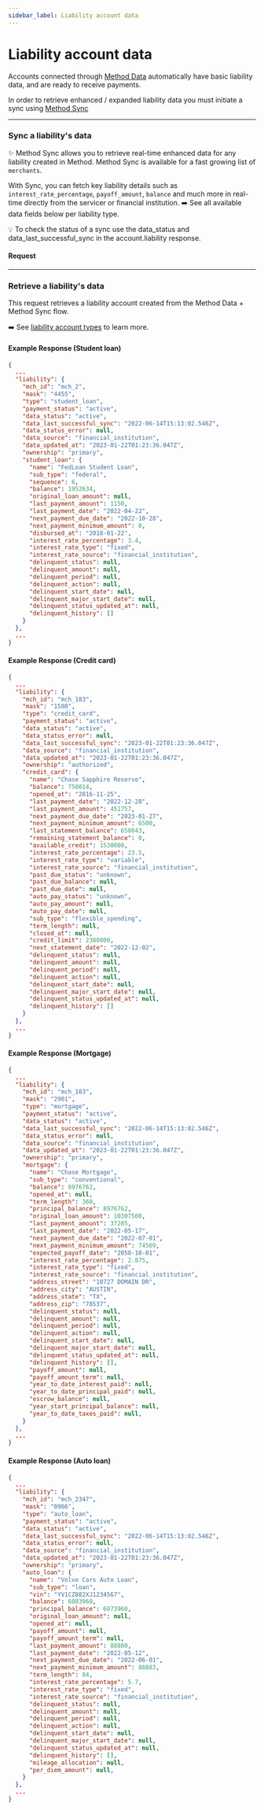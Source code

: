 ```yaml
---
sidebar_label: Liability account data
---
```




# Liability account data

Accounts connected through [Method Data](/guides/quick-start/retrieve-an-entitys-debts)
automatically have basic liability data, and are ready to receive payments.

In order to retrieve enhanced / expanded liability data you must initiate a sync using [Method Sync](/guides/quick-start/sync-a-liability)

---

### Sync a liability's data

✨ Method Sync allows you to retrieve real-time enhanced data for any liability created in Method. Method Sync is available
for a fast growing list of `merchants`.

With Sync, you can fetch key liability details such as `interest_rate_percentage`, `payoff_amount`, `balance` and much more
in real-time directly from the servicer or financial institution. ➡️ See all available data fields below per liability type.

💡 To check the status of a sync use the data_status and data_last_successful_sync in the account.liability response.

#### Request
<AccountSync />

---

### Retrieve a liability's data
This request retrieves a liability account created from the Method Data + Method Sync flow.

➡️ See [liability account types](/api/core/accounts/object#liability-account-types) to learn more.

<AccountsRetrieve />

#### Example Response (Student loan)
```json
{
  ...
  "liability": {
    "mch_id": "mch_2",
    "mask": "4455",
    "type": "student_loan",
    "payment_status": "active",
    "data_status": "active",
    "data_last_successful_sync": "2022-06-14T15:13:02.546Z",
    "data_status_error": null,
    "data_source": "financial_institution",
    "data_updated_at": "2023-01-22T01:23:36.047Z",
    "ownership": "primary",
    "student_loan": {
      "name": "FedLoan Student Loan",
      "sub_type": "federal",
      "sequence": 6,
      "balance": 1952634,
      "original_loan_amount": null,
      "last_payment_amount": 1150,
      "last_payment_date": "2022-04-22",
      "next_payment_due_date": "2022-10-28",
      "next_payment_minimum_amount": 0,
      "disbursed_at": "2018-01-22",
      "interest_rate_percentage": 3.4,
      "interest_rate_type": "fixed",
      "interest_rate_source": "financial_institution",
      "delinquent_status": null,
      "delinquent_amount": null,
      "delinquent_period": null,
      "delinquent_action": null,
      "delinquent_start_date": null,
      "delinquent_major_start_date": null,
      "delinquent_status_updated_at": null,
      "delinquent_history": []
    }
  },
  ...
}
```

#### Example Response (Credit card)

```json
{
  ...
  "liability": {
    "mch_id": "mch_183",
    "mask": "1580",
    "type": "credit_card",
    "payment_status": "active",
    "data_status": "active",
    "data_status_error": null,
    "data_last_successful_sync": "2023-01-22T01:23:36.047Z",
    "data_source": "financial_institution",
    "data_updated_at": "2023-01-22T01:23:36.047Z",
    "ownership": "authorized",
    "credit_card": {
      "name": "Chase Sapphire Reserve",
      "balance": 750014,
      "opened_at": "2016-11-25",
      "last_payment_date": "2022-12-28",
      "last_payment_amount": 451757,
      "next_payment_due_date": "2023-01-27",
      "next_payment_minimum_amount": 6500,
      "last_statement_balance": 650043,
      "remaining_statement_balance": 0,
      "available_credit": 1530000,
      "interest_rate_percentage": 23.5,
      "interest_rate_type": "variable",
      "interest_rate_source": "financial_institution",
      "past_due_status": "unknown",
      "past_due_balance": null,
      "past_due_date": null,
      "auto_pay_status": "unknown",
      "auto_pay_amount": null,
      "auto_pay_date": null,
      "sub_type": "flexible_spending",
      "term_length": null,
      "closed_at": null,
      "credit_limit": 2380000,
      "next_statement_date": "2022-12-02",
      "delinquent_status": null,
      "delinquent_amount": null,
      "delinquent_period": null,
      "delinquent_action": null,
      "delinquent_start_date": null,
      "delinquent_major_start_date": null,
      "delinquent_status_updated_at": null,
      "delinquent_history": []
    }
  },
  ...
}
```

#### Example Response (Mortgage)

```json
{
  ...
  "liability": {
    "mch_id": "mch_183",
    "mask": "2901",
    "type": "mortgage",
    "payment_status": "active",
    "data_status": "active",
    "data_last_successful_sync": "2022-06-14T15:13:02.546Z",
    "data_status_error": null,
    "data_source": "financial_institution",
    "data_updated_at": "2023-01-22T01:23:36.047Z",
    "ownership": "primary",
    "mortgage": {
      "name": "Chase Mortgage",
      "sub_type": "conventional",
      "balance": 8976762,
      "opened_at": null,
      "term_length": 360,
      "principal_balance": 8976762,
      "original_loan_amount": 10307500,
      "last_payment_amount": 37285,
      "last_payment_date": "2022-05-17",
      "next_payment_due_date": "2022-07-01",
      "next_payment_minimum_amount": 74569,
      "expected_payoff_date": "2050-10-01",
      "interest_rate_percentage": 2.875,
      "interest_rate_type": "fixed",
      "interest_rate_source": "financial_institution",
      "address_street": "10727 DOMAIN DR",
      "address_city": "AUSTIN",
      "address_state": "TX",
      "address_zip": "78537",
      "delinquent_status": null,
      "delinquent_amount": null,
      "delinquent_period": null,
      "delinquent_action": null,
      "delinquent_start_date": null,
      "delinquent_major_start_date": null,
      "delinquent_status_updated_at": null,
      "delinquent_history": [],
      "payoff_amount": null,
      "payoff_amount_term": null,
      "year_to_date_interest_paid": null,
      "year_to_date_principal_paid": null,
      "escrow_balance": null,
      "year_start_principal_balance": null,
      "year_to_date_taxes_paid": null,
    }
  },
  ...
}
```

#### Example Response (Auto loan)

```json
{
  ...
  "liability": {
    "mch_id": "mch_2347",
    "mask": "0966",
    "type": "auto_loan",
    "payment_status": "active",
    "data_status": "active",
    "data_last_successful_sync": "2022-06-14T15:13:02.546Z",
    "data_status_error": null,
    "data_source": "financial_institution",
    "data_updated_at": "2023-01-22T01:23:36.047Z",
    "ownership": "primary",
    "auto_loan": {
      "name": "Volvo Cars Auto Loan",
      "sub_type": "loan",
      "vin": "YV1CZ882XJ1234567",
      "balance": 6083960,
      "principal_balance": 6073960,
      "original_loan_amount": null,
      "opened_at": null,
      "payoff_amount": null,
      "payoff_amount_term": null,
      "last_payment_amount": 88800,
      "last_payment_date": "2022-05-12",
      "next_payment_due_date": "2022-06-01",
      "next_payment_minimum_amount": 88883,
      "term_length": 84,
      "interest_rate_percentage": 5.7,
      "interest_rate_type": "fixed",
      "interest_rate_source": "financial_institution",
      "delinquent_status": null,
      "delinquent_amount": null,
      "delinquent_period": null,
      "delinquent_action": null,
      "delinquent_start_date": null,
      "delinquent_major_start_date": null,
      "delinquent_status_updated_at": null,
      "delinquent_history": [],
      "mileage_allocation": null,
      "per_diem_amount": null,
    }
  },
  ...
}
```
